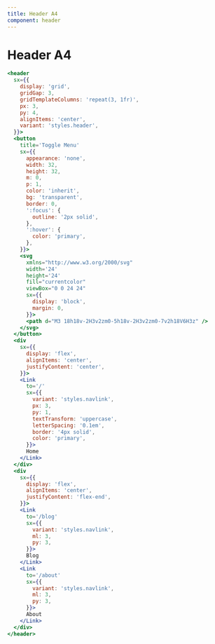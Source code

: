 ```yaml
---
title: Header A4
component: header
---
```


# Header A4

```jsx live
<header
  sx={{
    display: 'grid',
    gridGap: 3,
    gridTemplateColumns: 'repeat(3, 1fr)',
    px: 3,
    py: 4,
    alignItems: 'center',
    variant: 'styles.header',
  }}>
  <button
    title='Toggle Menu'
    sx={{
      appearance: 'none',
      width: 32,
      height: 32,
      m: 0,
      p: 1,
      color: 'inherit',
      bg: 'transparent',
      border: 0,
      ':focus': {
        outline: '2px solid',
      },
      ':hover': {
        color: 'primary',
      },
    }}>
    <svg
      xmlns="http://www.w3.org/2000/svg"
      width='24'
      height='24'
      fill="currentcolor"
      viewBox="0 0 24 24"
      sx={{
        display: 'block',
        margin: 0,
      }}>
      <path d="M3 18h18v-2H3v2zm0-5h18v-2H3v2zm0-7v2h18V6H3z" />
    </svg>
  </button>
  <div
    sx={{
      display: 'flex',
      alignItems: 'center',
      justifyContent: 'center',
    }}>
    <Link
      to='/'
      sx={{
        variant: 'styles.navlink',
        px: 3,
        py: 1,
        textTransform: 'uppercase',
        letterSpacing: '0.1em',
        border: '4px solid',
        color: 'primary',
      }}>
      Home
    </Link>
  </div>
  <div
    sx={{
      display: 'flex',
      alignItems: 'center',
      justifyContent: 'flex-end',
    }}>
    <Link
      to='/blog'
      sx={{
        variant: 'styles.navlink',
        ml: 3,
        py: 3,
      }}>
      Blog
    </Link>
    <Link
      to='/about'
      sx={{
        variant: 'styles.navlink',
        ml: 3,
        py: 3,
      }}>
      About
    </Link>
  </div>
</header>
```

